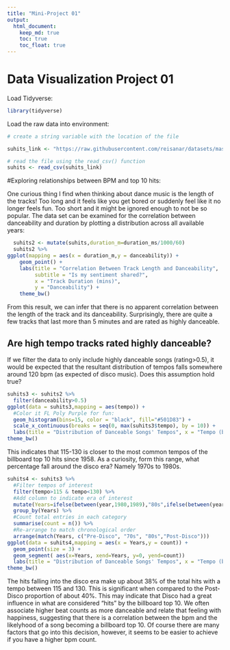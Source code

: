 ```yaml
---
title: "Mini-Project 01"
output: 
  html_document:
    keep_md: true
    toc: true
    toc_float: true
---
```


# Data Visualization Project 01

Load Tidyverse:
```r
library(tidyverse)
```

Load the raw data into environment:
```r
# create a string variable with the location of the file

suhits_link <- "https://raw.githubusercontent.com/reisanar/datasets/master/all_billboard_summer_hits.csv"

# read the file using the read_csv() function
suhits <- read_csv(suhits_link)

```
#Exploring relationships between BPM and top 10 hits:

One curious thing I find when thinking about dance music is the length of the tracks! Too long and it feels like you get bored or suddenly feel like it no longer feels fun. Too short and it might be ignored enough to not be so popular. The data set can be examined for the correlation between danceability and duration by plotting a distribution across all available years:

```r
  suhits2 <- mutate(suhits,duration_m=duration_ms/1000/60)
  suhits2 %>%
ggplot(mapping = aes(x = duration_m,y = danceability)) + 
    geom_point() +
    labs(title = "Correlation Between Track Length and Danceability",
         subtitle = "Is my sentiment shared?",
         x = "Track Duration (mins)",
         y = "Danceability") +
    theme_bw()
```

From this result, we can infer that there is no apparent correlation between the length of the track and its danceability. Surprisingly, there are quite a few tracks that last more than 5 minutes and are rated as highly danceable.

## Are high tempo tracks rated highly danceable?
If we filter the data to only include highly danceable songs (rating>0.5), it would be expected that the resultant distribution of tempos falls somewhere around 120 bpm (as expected of disco music). Does this assumption hold true?

```r
suhits3 <- suhits2 %>%
  filter(danceability>0.5)
ggplot(data = suhits3,mapping = aes(tempo)) +
  #Color it FL Poly Purple for fun:
  geom_histogram(bins=15, color = "black", fill="#501D83") +
  scale_x_continuous(breaks = seq(0, max(suhits3$tempo), by = 10)) +
  labs(title = "Distribution of Danceable Songs' Tempos", x = "Tempo (bpm)", y = "Count") +
theme_bw()
```

This indicates that 115-130 is closer to the most common tempos of the billboard top 10 hits since 1958.
As a curiosity, form this range, what percentage fall around the disco era? Namely 1970s to 1980s.

```r
suhits4 <- suhits3 %>%
  #Filter tempos of interest
  filter(tempo>115 & tempo<130) %>%
  #Add column to indicate era of interest
  mutate(Years=ifelse(between(year,1980,1989),"80s",ifelse(between(year,1970,1979),"70s",ifelse(year<1970,"Pre-Disco","Post-Disco")))) %>%
  group_by(Years) %>%
  #Count total entries in each category
  summarise(count = n()) %>%
  #Re-arrange to match chronological order
  arrange(match(Years, c("Pre-Disco", "70s", "80s","Post-Disco")))
ggplot(data = suhits4,mapping = aes(x = Years,y = count)) +
  geom_point(size = 3) + 
  geom_segment( aes(x=Years, xend=Years, y=0, yend=count))
  labs(title = "Distribution of Danceable Songs' Tempos", x = "Tempo (bpm)", y = "Count") +
theme_bw()
```

The hits falling into the disco era make up about 38% of the total hits with a tempo between 115 and 130. This is significant when compared to the Post-Disco proportion of about 40%. This may indicate that Disco had a great influence in what are considered "hits" by the billboard top 10. We often associate higher beat counts as more danceable and relate that feeling with happiness, suggesting that there is a correlation between the bpm and the likelyhood of a song becoming a billboard top 10. Of course there are many factors that go into this decision, however, it seems to be easier to achieve if you have a higher bpm count.